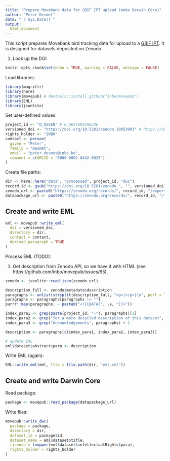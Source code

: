```yaml
---
title: "Prepare Movebank data for GBIF IPT upload (make Darwin Core)"
author: "Peter Desmet"
date: "`r Sys.Date()`"
output:
  html_document
---
```


This script prepares Movebank bird tracking data for upload to a [GBIF IPT](https://gbif.org/ipt). It is designed for datasets deposited on Zenodo.

1. Look up the DOI

```r
knitr::opts_chunk$set(echo = TRUE, warning = FALSE, message = FALSE)
```

Load libraries:

```r
library(magrittr)
library(here)
library(movepub) # devtools::install_github("inbo/movepub")
library(EML)
library(jsonlite)
```

Set user-defined values:

```r
project_id <- "O_ASSEN" # O_WESTERSCHELDE
versioned_doi <- "https://doi.org/10.5281/zenodo.10053903" # https://doi.org/10.5281/zenodo.5879096
rights_holder <- "INBO"
contact <- person(
  given = "Peter",
  family = "Desmet",
  email = "peter.desmet@inbo.be",
  comment = c(ORCID = "0000-0002-8442-8025")
)
```

Create file paths:

```r
dir <- here::here("data", "processed", project_id, "dwc")
record_id <- gsub("https://doi.org/10.5281/zenodo.", "", versioned_doi)
zenodo_url <- paste0("https://zenodo.org/records/", record_id, "/export/json")
datapackage_url <- paste0("https://zenodo.org/records/", record_id, "/files/datapackage.json")
```

## Create and write EML

```r
eml <- movepub::write_eml(
  doi = versioned_doi,
  directory = dir,
  contact = contact,
  derived_paragraph = TRUE
)
```

Process EML (TODO):

1. Get description from Zenodo API, so we have it with HTML (see https://github.com/inbo/movepub/issues/65).

```r
zenodo <- jsonlite::read_json(zenodo_url)

description_full <- zenodo$metadata$description
paragraphs <- unlist(strsplit(description_full, "<p>|</p>|\n", perl = TRUE))
paragraphs <- paragraphs[paragraphs != ""]
purrr::map(paragraphs, ~ paste0("<![CDATA[", .x, "]]>"))

index_para1 <- grep(paste(project_id, "-"), paragraphs)[1]
index_para2 <- grep("for a more detailed description of this dataset", paragraphs)
index_para3 <- grep("Acknowledgements", paragraphs) + 1

description <- paragraphs[c(index_para1, index_para2, index_para3)]

# update EML
eml$dataset$abstract$para <- description
```

Write EML (again):

```r
EML::write_eml(eml, file = file.path(dir, "eml.xml"))
```

## Create and write Darwin Core

Read package:

```r
package <- movepub::read_package(datapackage_url)
```

Write files:

```r
movepub::write_dwc(
  package = package,
  directory = dir,
  dataset_id = package$id,
  dataset_name = eml$dataset$title,
  license = toupper(eml$dataset$intellectualRights$para),
  rights_holder = rights_holder
)
```
